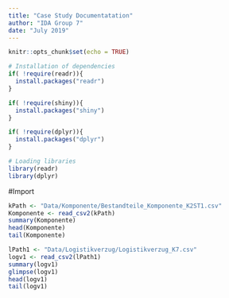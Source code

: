 ```yaml
---
title: "Case Study Documentatation"
author: "IDA Group 7"
date: "July 2019"
---
```


```r
knitr::opts_chunk$set(echo = TRUE)

# Installation of dependencies
if( !require(readr)){
  install.packages("readr")
}

if( !require(shiny)){
  install.packages("shiny")
}

if( !require(dplyr)){
  install.packages("dplyr")
}

# Loading libraries
library(readr)
library(dplyr)

```


#Import 
```r
kPath <- "Data/Komponente/Bestandteile_Komponente_K2ST1.csv"
Komponente <- read_csv2(kPath)
summary(Komponente)
head(Komponente)
tail(Komponente)
``` 

```r
lPath1 <- "Data/Logistikverzug/Logistikverzug_K7.csv"
logv1 <- read_csv2(lPath1)
summary(logv1)
glimpse(logv1)
head(logv1)
tail(logv1)
``` 


